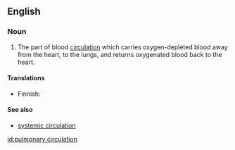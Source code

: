 ==English==

===Noun===
{{en-noun}}

# {{anatomy}} The part of blood [[circulation]] which carries oxygen-depleted blood away from the heart, to the lungs, and returns oxygenated blood back to the heart.

====Translations====
{{top}}
*Finnish: {{t|fi|pieni verenkierto}}
{{bottom}}

====See also====
*[[systemic circulation]]

[[id:pulmonary circulation]]